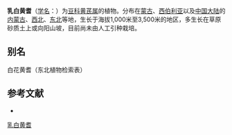 {{Speciesbox
| name = 乳白黄耆
| status = 
| status_system = 
| image =
| genus = Astragalus
| species = galactites
| authority = Pall.
}}

'''乳白黄耆'''（[[学名|学名]]：{{lang|la|''Astragalus galactites''}}）为[[豆科|豆科]][[黄芪属|黄芪属]]的植物。分布在[[蒙古|蒙古]]、[[西伯利亚|西伯利亚]]以及[[中国大陆|中国大陆]]的[[内蒙古|内蒙古]]、[[西北|西北]]、[[中国东北地区|东北]]等地，生长于海拔1,000米至3,500米的地区，多生长在草原砂质土上或向阳山坡，目前尚未由人工引种栽培。

== 别名 ==
白花黄耆（东北植物检索表）

== 参考文献 ==
<div class="references-small">
* {{cite web| url =http://www.bioinfo.cn/db05/KmzwSpecies.php?action=view&id=15692| title =乳白黄耆| work =《中国高等植物数据库全库》| publisher =中国科学院微生物研究所| author =昆明植物研究所| accessdate =2009-02-24| deadurl =yes| archiveurl =https://web.archive.org/web/20160305073507/http://www.bioinfo.cn/db05/KmzwSpecies.php?action=view&id=15692| archivedate =2016-03-05}}
</div>
{{Taxonbar|from=Q10879863}}

[[Category:黄芪属|乳白黄耆]]


{{植物小作品}}